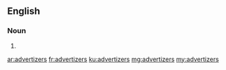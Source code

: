 ==English==

===Noun===
{{head|en}}

# {{plural of|advertizer}}

[[ar:advertizers]]
[[fr:advertizers]]
[[ku:advertizers]]
[[mg:advertizers]]
[[my:advertizers]]